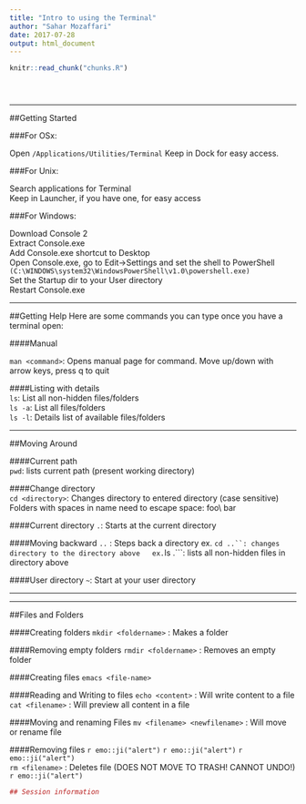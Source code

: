 ```yaml
---
title: "Intro to using the Terminal"
author: "Sahar Mozaffari"
date: 2017-07-28
output: html_document
---
```


<!-- The file analysis/chunks.R contains chunks that define default settings
shared across the workflowr files. -->
```r
knitr::read_chunk("chunks.R")
```

<!-- Update knitr chunk options -->
```r
```

<!-- Insert the date the file was last updated -->
```r
```

<!-- Insert the code version (Git commit SHA1) if Git repository exists and R
 package git2r is installed -->
```r
```

<!-- Add your analysis here -->

*  *  *  *
##Getting Started

###For OSx:

Open ```/Applications/Utilities/Terminal```
  Keep in Dock for easy access.

###For Unix:

Search applications for Terminal  
Keep in Launcher, if you have one, for easy access

###For Windows:

Download Console 2  
Extract Console.exe  
Add Console.exe shortcut to Desktop  
Open Console.exe, go to Edit->Settings and set the shell to PowerShell ```(C:\WINDOWS\system32\WindowsPowerShell\v1.0\powershell.exe)```  
Set the Startup dir to your User directory  
Restart Console.exe  

*  *  *  *
##Getting Help
Here are some commands you can type once you have a terminal open:

####Manual

```man <command>```: Opens manual page for command. Move up/down with arrow keys, press q to quit

####Listing with details  
```ls```: List all non-hidden files/folders  
```ls -a```: List all files/folders  
```ls -l```: Details list of available files/folders


*  *  *  *
##Moving Around  

####Current path  
```pwd```: lists current path (present working directory)  

####Change directory  
```cd <directory>```: Changes directory to entered directory (case sensitive)  
          Folders with spaces in name need to escape space: foo\\ bar  

####Current directory
```.```: Starts at the current directory  

####Moving backward
```..``` : Steps back a directory 
ex. ```cd ..``: changes directory to the directory above  
ex. ```ls .```: lists all non-hidden files in directory above  


####User directory
```~```: Start at your user directory  

*  *  *  *
*  *  *  *
##Files and Folders

####Creating folders
```mkdir <foldername> ``` : Makes a folder  

####Removing empty folders
```rmdir <foldername>``` : Removes an empty folder  

####Creating files
```emacs <file-name>``` 

####Reading and Writing to files
```echo <content>``` : Will write content to a file  
```cat <filename>``` : Will preview all content in a file  

####Moving and renaming Files
```mv <filename> <newfilename>``` : Will move or rename file  

####Removing files
`r emo::ji("alert")` `r emo::ji("alert")` `r emo::ji("alert")`  
```rm <filename>``` : Deletes file (DOES NOT MOVE TO TRASH! CANNOT UNDO!)  `r emo::ji("alert")`

<!-- Insert the session information into the document -->
```r
## Session information

```

